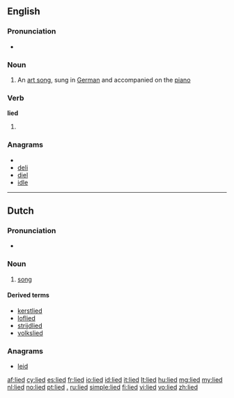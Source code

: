 {{also|Lied}}
==English==

===Pronunciation===
* {{IPA|/ˈlaɪd/}}

===Noun===
{{wikipedia}}
{{en-noun|lieder}}

# {{music}} An [[art song]], sung in [[German]] and accompanied on the [[piano]]

===Verb===
'''lied'''

# {{past of|[[lie]]}}

===Anagrams===
* {{alphagram|deil}}
* [[deli#English|deli]]
* [[diel#English|diel]]
* [[idle#English|idle]]

----

==Dutch==
{{wikipedia|lang=nl}}

===Pronunciation===
* {{audio-IPA|Nl-lied.ogg|/lit/|lang=nl}}

===Noun===
{{nl-noun|g=n|liederen|liedje}}

# [[song]]

====Derived terms====
{{top4}}
* [[kerstlied]]
* [[loflied]]
* [[strijdlied]]
* [[volkslied]]
{{bottom}}

===Anagrams===
* [[leid#Dutch|leid]]

[[af:lied]]
[[cy:lied]]
[[es:lied]]
[[fr:lied]]
[[io:lied]]
[[id:lied]]
[[it:lied]]
[[lt:lied]]
[[hu:lied]]
[[mg:lied]]
[[my:lied]]
[[nl:lied]]
[[no:lied]]
[[pt:lied]]
[[ro:lied.|.]]
[[ru:lied]]
[[simple:lied]]
[[fi:lied]]
[[vi:lied]]
[[vo:lied]]
[[zh:lied]]